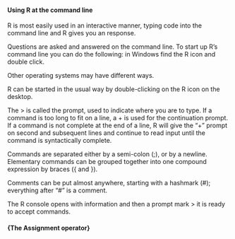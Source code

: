 #### Using R at the command line

\item R is most easily used in an interactive manner, typing code into the command line and R gives you an response. 

\item Questions are asked and answered on the command line. To start up R's command line you can do the following: in Windows find the R icon and double click. 

\item Other operating systems may have different ways.

\item R can be started in the usual way by double-clicking on the R icon on the desktop.

<p>

\item  The > is called the prompt, used to indicate where you are to type. If a command is too long to fit on a line, a + is used for the continuation prompt.
\item If a command is not complete at the end of a line, R will give the "+" prompt on second and subsequent lines and continue to read input until the command is syntactically complete.
\item Commands are separated either by a semi-colon (;), or by a newline. Elementary commands can be grouped together into one compound expression by braces ({ and }). 


Comments can be put almost anywhere, starting with a hashmark (#); everything after "#" is a comment.

The R console opens with information and then a prompt mark  >  it is ready to accept commands.

<p>

#### {The Assignment operator}

\begin{itemize}
\item The assignment operator is a "=". \item This is valid as of R version 1.4.0.
\item  Previously it was (and still can be) a "<-".
\item 
Both will be used, although, you should learn one and stick with it.
\end{itemize}
